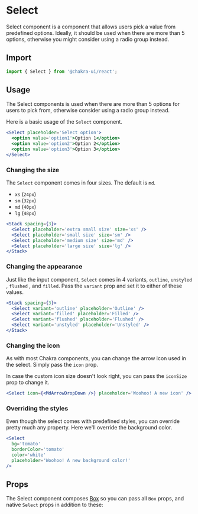 # Select

Select component is a component that allows users pick a value from predefined
options. Ideally, it should be used when there are more than 5 options,
otherwise you might consider using a radio group instead.

## Import

```js
import { Select } from '@chakra-ui/react';
```

## Usage

The Select components is used when there are more than 5 options for users to
pick from, otherwise consider using a radio group instead.

Here is a basic usage of the `Select` component.

```jsx live
<Select placeholder='Select option'>
  <option value='option1'>Option 1</option>
  <option value='option2'>Option 2</option>
  <option value='option3'>Option 3</option>
</Select>
```

### Changing the size

The `Select` component comes in four sizes. The default is `md`.

- `xs` (`24px`)
- `sm` (`32px`)
- `md` (`40px`)
- `lg` (`48px`)

```jsx live
<Stack spacing={3}>
  <Select placeholder='extra small size' size='xs' />
  <Select placeholder='small size' size='sm' />
  <Select placeholder='medium size' size='md' />
  <Select placeholder='large size' size='lg' />
</Stack>
```

### Changing the appearance

Just like the input component, `Select` comes in 4 variants, `outline`,
`unstyled` , `flushed` , and `filled`. Pass the `variant` prop and set it to
either of these values.

```jsx live
<Stack spacing={3}>
  <Select variant='outline' placeholder='Outline' />
  <Select variant='filled' placeholder='Filled' />
  <Select variant='flushed' placeholder='Flushed' />
  <Select variant='unstyled' placeholder='Unstyled' />
</Stack>
```

### Changing the icon

As with most Chakra components, you can change the arrow icon used in the
select. Simply pass the `icon` prop.

In case the custom icon size doesn't look right, you can pass the `iconSize`
prop to change it.

```jsx live
<Select icon={<MdArrowDropDown />} placeholder='Woohoo! A new icon' />
```

### Overriding the styles

Even though the select comes with predefined styles, you can override pretty
much any property. Here we'll override the background color.

```jsx live
<Select
  bg='tomato'
  borderColor='tomato'
  color='white'
  placeholder='Woohoo! A new background color!'
/>
```

## Props

The Select component composes [Box](/docs/components/layout/box) so you can pass
all `Box` props, and native `Select` props in addition to these:

<PropsTable of='Select' />
